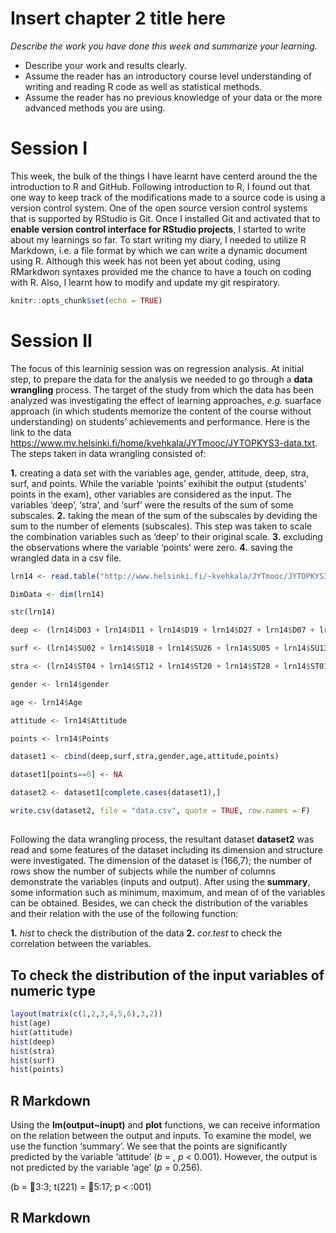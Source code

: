 # Insert chapter 2 title here

*Describe the work you have done this week and summarize your learning.*

- Describe your work and results clearly. 
- Assume the reader has an introductory course level understanding of writing and reading R code as well as statistical methods.
- Assume the reader has no previous knowledge of your data or the more advanced methods you are using.


# Session I

This week, the bulk of the things I have learnt have centerd around the the introduction to R and GitHub. Following introduction to R, I found out that one way to keep track of the modifications made to a source code is using a version control system. One of the open source version control systems that is supported by RStudio is Git. Once I installed Git and activated that to **enable version control interface for RStudio projects**, I started to write about my learnings so far. To start writing my diary, I needed to utilize R Markdown, i.e. a file format by which we can write a dynamic document using R. Although this week has not been yet about coding, using RMarkdwon syntaxes provided me the chance to have a touch on coding with R. Also, I learnt how to modify and update my git respiratory. 



```r
knitr::opts_chunk$set(echo = TRUE)
```

# Session II

The focus of this learninig session was on regression analysis. At initial step, to prepare the data for the analysis we needed to go through a **data wrangling** process. The target of the study from which the data has been analyzed was investigating the effect of learning approaches, *e.g.* suarface approach (in which students memorize the content of the course without understanding) on students' achievements and performance. Here is the link to the data <https://www.mv.helsinki.fi/home/kvehkala/JYTmooc/JYTOPKYS3-data.txt>. The steps taken in data wrangling consisted of:

 **1.** creating a data set with the variables age, gender, attitude, deep, stra, surf, and points. While the variable 'points' exihibit the output (students' points in the exam), other variables are considered as the input. The variables 'deep', 'stra', and 'surf' were the results of the sum of some subscales. 
 **2.** taking the mean of the sum of the subscales by deviding the sum to the number of elements (subscales). This step was taken to scale the combination variables such as 'deep' to their original scale. 
 **3.** excluding the observations where the variable 'points' were zero. 
 **4.** saving the wrangled data in a csv file. 
 
```r

lrn14 <- read.table("http://www.helsinki.fi/~kvehkala/JYTmooc/JYTOPKYS3-data.txt", sep="\t", header=TRUE)

DimData <- dim(lrn14) 

str(lrn14) 

deep <- (lrn14$D03 + lrn14$D11 + lrn14$D19 + lrn14$D27 + lrn14$D07 + lrn14$D14 + lrn14$D22 + lrn14$D30 + lrn14$D06 + lrn14$D15+ lrn14$D15+ lrn14$D23+ lrn14$D31)/12

surf <- (lrn14$SU02 + lrn14$SU18 + lrn14$SU26 + lrn14$SU05 + lrn14$SU13 + lrn14$SU21 + lrn14$SU29 + lrn14$SU08 + lrn14$SU16 + lrn14$SU24+ lrn14$SU32)/11

stra <- (lrn14$ST04 + lrn14$ST12 + lrn14$ST20 + lrn14$ST28 + lrn14$ST01 + lrn14$ST09 + lrn14$ST17 + lrn14$ST25)/8 

gender <- lrn14$gender

age <- lrn14$Age

attitude <- lrn14$Attitude

points <- lrn14$Points

dataset1 <- cbind(deep,surf,stra,gender,age,attitude,points)

dataset1[points==0] <- NA

dataset2 <- dataset1[complete.cases(dataset1),]

write.csv(dataset2, file = "data.csv", quote = TRUE, row.names = F)

```

## 


Following the data wrangling process, the resultant dataset **dataset2** was read and some features of the dataset including its dimension and structure were investigated. The dimension of the dataset is (166,7); the number of rows show the number of subjects while the number of columns demonstrate the variables (inputs and output). After using the **summary**, some information such as minimum, maximum, and mean of of the variables can be obtained. Besides, we can check the distribution of the variables and their relation with the use of the following function: 

**1.** *hist* to check the distribution of the data
**2.** *cor.test* to check the correlation between the variables. 



## To check the distribution of the input variables of numeric type
```r
layout(matrix(c(1,2,3,4,5,6),3,2))
hist(age)
hist(attitude)
hist(deep)
hist(stra)
hist(surf)
hist(points)
```


## R Markdown 


Using the **lm(output~inupt)** and **plot** functions, we can receive information on the relation between the output and inputs. To examine the model, we use the function 'summary'.  We see that the points are significantly predicted by the variable 'attitude' (*b* = , *p* < 0.001). However, the output is not predicted by the variable 'age' (*p* = 0.256). 

(b = 􀀀3:3; t(221) = 􀀀5:17; p <
:001)

## R Markdown





